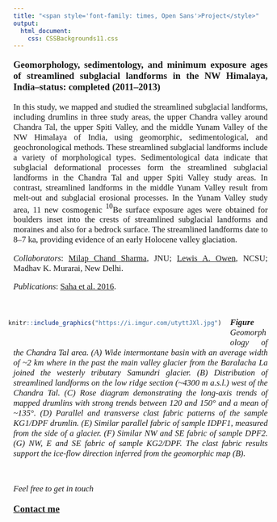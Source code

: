 ---
title: "<span style='font-family: times, Open Sans'>Project</style>"
output: 
  html_document:
    css: CSSBackgrounds11.css
---

<style>
body {
text-align: justify}
</style>

<p style="font-family: times, Open Sans; font-size:14pt">
**Geomorphology, sedimentology, and minimum exposure ages of streamlined subglacial landforms in the NW Himalaya, India–status: completed (2011–2013)** 
</p>
<p style="font-family: times, Open Sans; font-size:12.5pt">
In this study, we mapped and studied the streamlined subglacial landforms, including drumlins in three study areas, the upper Chandra valley around Chandra Tal, the upper Spiti Valley, and the middle Yunam Valley of the NW Himalaya of India, using geomorphic, sedimentological, and geochronological methods. These streamlined subglacial landforms include a variety of morphological types. Sedimentological data indicate that subglacial deformational processes form the streamlined subglacial landforms in the Chandra Tal and upper Spiti Valley study areas. In contrast, streamlined landforms in the middle Yunam Valley result from melt-out and subglacial erosional processes. In the Yunam Valley study area, 11 new cosmogenic $^{10}$Be surface exposure ages were obtained for boulders inset into the crests of streamlined subglacial landforms and moraines and also for a bedrock surface. The streamlined landforms date to 8–7 ka, providing evidence of an early Holocene valley glaciation.
</p>
<p style="font-family: times, Open Sans; font-size:12.5pt">
*Collaborators*: [Milap Chand Sharma](https://jnu.ac.in/content/milap), JNU; [Lewis A. Owen](https://meas.sciences.ncsu.edu/people/laowen2/), NCSU; Madhav K. Murarai, New Delhi.
</p>

<p style="font-family: times, Open Sans; font-size:12.5pt">
*Publications*: [Saha et al. 2016](files/Saha_et_al._2016.pdf).
</p>

<br>

<div style= "float:left;position: relative; right: 10px; top: -7px;">
```{r echo=FALSE, out.width="500px", fig.align='left'}

knitr::include_graphics("https://i.imgur.com/utyttJXl.jpg") 

```
</div>

<p style="font-family: times, Open Sans; font-size:12.5pt">
***Figure*** *Geomorphology of the Chandra Tal area. (A) Wide intermontane basin with an average width of ~2 km where in the past the main valley glacier from the Baralacha La joined the westerly tributary Samundri glacier. (B) Distribution of streamlined landforms on the low ridge section (~4300 m a.s.l.) west of the Chandra Tal. (C) Rose diagram demonstrating the long-axis trends of mapped drumlins with strong trends between 120 and 150° and a mean of ~135°. (D) Parallel and transverse clast fabric patterns of the sample KG1/DPF drumlin. (E) Similar parallel fabric of sample IDPF1, measured from the side of a glacier. (F) Similar NW and SE fabric of sample DPF2. (G) NW, E and SE fabric of sample KG2/DPF. The clast fabric results support the ice-flow direction inferred from the geomorphic map (B).*
</p>

<br>

<p style="font-family: times, Open Sans; font-size:12.5pt">
*Feel free to get in touch*
</p> 
<p style="font-family: times, Open Sans; font-size:14pt">
[**Contact me**](Contactme.html)
</p>